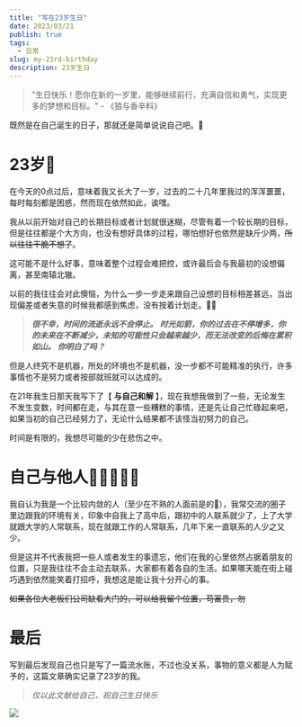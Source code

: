 ```yaml
---
title: "写在23岁生日"
date: 2023/03/21
publish: true
tags:
  - 日常
slug: my-23rd-birthday
description: 23岁生日
---
```


> "生日快乐！愿你在新的一岁里，能够继续前行，充满自信和勇气，实现更多的梦想和目标。" - 《狼与香辛料》  

  
既然是在自己诞生的日子，那就还是简单说说自己吧。📖

# 23岁🎂
在今天的0点过后，意味着我又长大了一岁，过去的二十几年里我过的浑浑噩噩，每时每刻都是困惑，然而现在依然如此，诶嘿。  

我从以前开始对自己的长期目标或者计划就很迷糊，尽管有着一个较长期的目标，但是往往都是个大方向，也没有想好具体的过程，哪怕想好也依然是缺斤少两，<del>所以往往干脆不想了</del>。  

这可能不是什么好事，意味着整个过程会难把控，或许最后会与我最初的设想偏离，甚至南辕北辙。  

以前的我往往会对此懊恼，为什么一步一步走来跟自己设想的目标相差甚远，当出现偏差或者失意的时候我都感到焦虑，没有按着计划走。😶‍🌫️  

> ***很不幸，时间的流逝永远不会停止。***
> ***时光如箭，你的过去在不停增多，你的未来在不断减少，未知的可能性只会越来越少，而无法改变的后悔在累积如山。***
> ***你明白了吗？***

但是人终究不是机器，所处的环境也不是机器，没一步都不可能精准的执行，许多事情也不是努力或者按部就班就可以达成的。  

在21年我生日那天我写下了【 **与自己和解** 】，现在我想我做到了一些，无论发生不发生变数，时间都在走，与其在意一些糟糕的事情，还是先让自己忙碌起来吧，如果当初的自己已经努力了，无论什么结果都不该怪当初努力的自己。  

时间是有限的，我想尽可能的少在悲伤之中。

# 自己与他人🧑🏻‍🤝‍🧑🏻
我自认为我是一个比较内敛的人（至少在不熟的人面前是的🐶），我常交流的圈子里边跟我的环境有关，印象中自我上了高中后，跟初中的人联系就少了，上了大学就跟大学的人常联系，现在就跟工作的人常联系，几年下来一直联系的人少之又少。  

但是这并不代表我把一些人或者发生的事遗忘，他们在我的心里依然占据着朋友的位置，只是我往往不会主动去联系，大家都有着各自的生活。如果哪天能在街上碰巧遇到依然能笑着打招呼，我想这是能让我十分开心的事。  

<del>如果各位大老板们公司缺看大门的，可以给我留个位置，苟富贵，勿</del>

# 最后
写到最后发现自己也只是写了一篇流水账，不过也没关系，事物的意义都是人为赋予的，这篇文章确实记录了23岁的我。

> *仅以此文献给自己，祝自己生日快乐*

![](/postImg/my-23rd-birthday/mom_me.jpg)







